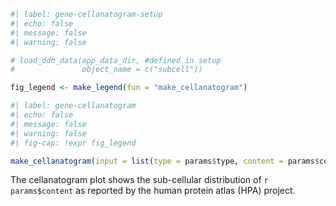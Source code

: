 ```r
#| label: gene-cellanatogram-setup
#| echo: false
#| message: false
#| warning: false

# load_ddh_data(app_data_dir, #defined in setup
#               object_name = c("subcell"))

fig_legend <- make_legend(fun = "make_cellanatogram")
```

```r
#| label: gene-cellanatogram
#| echo: false
#| message: false
#| warning: false
#| fig-cap: !expr fig_legend

make_cellanatogram(input = list(type = params$type, content = params$content))

```
  
The cellanatogram plot shows the sub-cellular distribution of `r params$content` as reported by the human protein atlas (HPA) project.  
